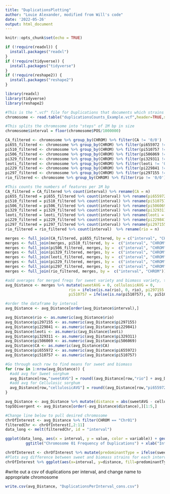 ---
title: "DuplicationsPlotting"
author: "Louie Alexander, modified from Will's code"
date: '2022-05-26'
output: html_document
---

```{r setup, include=FALSE}
knitr::opts_chunk$set(echo = TRUE)
```

```{r}

if (!require(readxl)) {
  install.packages("readxl")
}
if (!require(tidyverse)) {
  install.packages("tidyverse")
}
if (!require(reshape2)) {
  install.packages("reshape2")
}

library(readxl)
library(tidyverse)
library(reshape2)

```

```{r}
#This is the ".vcf" file for Duplications that documents which strains a given duplication occurs in
chromosome <- read.table("duplicationsCounts_Example.vcf",header=TRUE,sep = '\t')
```

```{r} 

#This splits the chromosome into "steps" of 1M bp in size
chromosome$interval = floor(chromosome$POS/1000000)
```

```{r}
CA_filtered <- chromosome %>% group_by(CHROM) %>% filter(CA != '0/0')
pi655_filtered <- chromosome %>% group_by(CHROM) %>% filter(pi655972 != '0/0')
pi510_filtered <- chromosome %>% group_by(CHROM) %>% filter(pi510757 != '0/0')
pi506_filtered <- chromosome %>% group_by(CHROM) %>% filter(pi506069 != '0/0')
pi329_filtered <- chromosome %>% group_by(CHROM) %>% filter(pi329311 != '0/0')  
leoti_filtered <- chromosome %>% group_by(CHROM) %>% filter(leoti != '0/0')        
pi229_filtered <- chromosome %>% group_by(CHROM) %>% filter(pi229841 != '0/0')
pi297_filtered <- chromosome %>% group_by(CHROM) %>% filter(pi297155 != '0/0')    
rio_filtered <- chromosome %>% group_by(CHROM) %>% filter(rio != '0/0')   
```

```{r}
#This counts the numbers of features per 1M bp
CA_filtered = CA_filtered %>% count(interval) %>% rename(CA = n)
pi655_filtered = pi655_filtered %>% count(interval) %>% rename(pi655972 = n)
pi510_filtered = pi510_filtered %>% count(interval) %>% rename(pi510757 = n)
pi506_filtered = pi506_filtered %>% count(interval) %>% rename(pi506069 = n)
pi329_filtered = pi329_filtered %>% count(interval) %>% rename(pi329311 = n)
leoti_filtered = leoti_filtered %>% count(interval) %>% rename(leoti = n)
pi229_filtered = pi229_filtered %>% count(interval) %>% rename(pi229841 = n)
pi297_filtered = pi297_filtered %>% count(interval) %>% rename(pi297155 = n)
rio_filtered = rio_filtered %>% count(interval)  %>% rename(rio = n)
```

```{r}
merges <- full_join(CA_filtered, pi655_filtered, by = c("interval", "CHROM"))
merges <- full_join(merges, pi510_filtered, by =  c("interval", "CHROM"))
merges <- full_join(pi506_filtered, merges, by =  c("interval", "CHROM"))
merges <- full_join(pi329_filtered, merges, by =  c("interval", "CHROM"))
merges <- full_join(leoti_filtered, merges, by =  c("interval", "CHROM"))
merges <- full_join(pi229_filtered, merges, by =  c("interval", "CHROM"))
merges <- full_join(pi297_filtered, merges, by =  c("interval", "CHROM"))
merges <- full_join(rio_filtered, merges, by =  c("interval", "CHROM"))

```

```{r}
#add averages for merged freqs for sweet variety and biomass variety, then make sure that strains with 0 features at a given column have 0 instead of NA:
avg_Distance <- merges %>% mutate(sweetAVG = 0, cellulosicAVG = 0, 
                            rio = ifelse(is.na(rio), 0, rio), pi297155 = ifelse(is.na(pi297155), 0, pi297155), pi229841 = ifelse(is.na(pi229841), 0, pi229841), leoti = ifelse(is.na(leoti), 0, leoti), pi329311 = ifelse(is.na(pi329311), 0, pi329311), pi506069 = ifelse(is.na(pi506069), 0, pi506069), 
                            pi510757 = ifelse(is.na(pi510757), 0, pi510757), pi655972 = ifelse(is.na(pi655972), 0, pi655972), CA = ifelse(is.na(CA), 0, CA)) 

#order the dataframe by interval
avg_Distance <- avg_Distance[order(avg_Distance$interval),]

avg_Distance$rio <- as.numeric(avg_Distance$rio)
avg_Distance$pi297155 <- as.numeric(avg_Distance$pi297155)
avg_Distance$pi229841 <- as.numeric(avg_Distance$pi229841)
avg_Distance$leoti <- as.numeric(avg_Distance$leoti)
avg_Distance$pi329311 <- as.numeric(avg_Distance$pi329311)
avg_Distance$pi506069 <- as.numeric(avg_Distance$pi506069)
avg_Distance$CA <- as.numeric(avg_Distance$CA)
avg_Distance$pi655972 <- as.numeric(avg_Distance$pi655972)
avg_Distance$pi510757 <- as.numeric(avg_Distance$pi510757)

#Go through each row to find means for sweet and biomass
for (row in 1:nrow(avg_Distance)) {
  #add avg for Sweet sorghum
  avg_Distance[row,"sweetAVG"] = round((avg_Distance[row,"rio"] + avg_Distance[row,"CA"] + avg_Distance[row,"leoti"])/3, 2)
  #add avg for Cellulosic sorghum
  avg_Distance[row,"cellulosicAVG"] = round((avg_Distance[row,"pi655972"] + avg_Distance[row,"pi510757"] + avg_Distance[row,"pi506069"] + avg_Distance[row,"pi329311"] + avg_Distance[row,"pi229841"] + avg_Distance[row,"pi297155"])/6, 2) 
} 

avg_Distance <- avg_Distance %>% mutate(distance = abs(sweetAVG - cellulosicAVG))
top5Divergent <- avg_Distance[order(-avg_Distance$distance),][1:5,]
```

```{r}
#Change line below to pull desired chromosome
chrOfInterest <- avg_Distance %>% filter(CHROM == "Chr01")
filteredChr <- chrOfInterest[,2:11]
data_long <- melt(filteredChr, id = "interval")

ggplot(data_long, aes(x = interval, y = value, color = variable)) + geom_line() +
         ggtitle("Chromosome 01 Frequency of Duplications") + xlab("Interval (1M bp)") + ylab("Number of Features")

```

```{r}
chrOfInterest <- chrOfInterest %>% mutate(predominantType = ifelse(sweetAVG > cellulosicAVG, "Sweet", "Cellulosic"))
#Plots avg difference between sweet and biomass strains for each interval of given chromosome
chrOfInterest %>% ggplot(aes(x=interval, y=distance, fill=predominantType)) + geom_col() + ggtitle("Chromosome 01 Average Difference in Number of Duplications") + xlab("Interval (1M bp)") + ylab("Average Difference (count)") + scale_fill_manual(values = c("#009E73", "#E69F00"))

```

#write out a csv of duplications per interval, and change name to appropriate chromosome
```{r}
write.csv(avg_Distance, "DuplicationsPerInterval_cons.csv")
```

